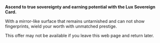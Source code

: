 **Ascend to true sovereignty and earning potential with the Lux Sovereign Card.**

With a mirror-like surface that remains untarnished and can not show fingerprints, wield your worth with unmatched prestige.

This offer may not be available if you leave this web page and return later.